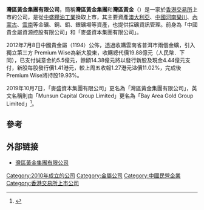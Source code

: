 {{Infobox Company 
| company_name     = 灣區黃金集團有限公司
| company_name_en  = Bay Area Gold Group Limited
| company_logo     = 
| company_type     = [[上市公司|上市公司]]
| traded_as        = {{hkex|1194}}
| foundation       = 2010年
| location         = {{HK}}[[皇后大道|皇后大道]]中99號[[中環中心|中環中心]]7809-7812室
| key_people       = 主席：易淑浩
| industry         = [[貴金屬|貴金屬]]
| products         = 
| revenue          = 
| operating_income = 
| net_income       = 
| num_employees    = 
| parent           = 
| divisions        = 
| subsid           = 
| homepage         = [http://cpm.etnet.com.hk/ 灣區黃金集團有限公司]
| footnotes        = 
}}

'''灣區黃金集團有限公司'''，簡稱'''灣區黃金集團'''和'''灣區黃金'''（'''{{lang-en|Bay Area Gold Group Limited}}'''{{hkex|1194}}）是一家於[[香港交易所|香港交易所]]上市的公司，是從[[中盛糧油工業|中盛糧油工業]]換取上市，其主要資產[[澳大利亞|澳大利亞]]、[[中國|中國]][[河南|河南]][[欒川|欒川]]、[[內蒙古|內蒙古]]、[[雲南|雲南]]等金礦、銅、鉬、銀礦場等資產，也提供採礦資訊管理。前身為「中國貴金屬資源控股有限公司」和「麥盛資本集團有限公司」。

2012年7月8日中國貴金屬（1194）公佈，透過收購雲南省普洱市兩個金礦，引入獨立第三方 Premium Wise為新大股東，收購總代價19.88億元（人民幣．下同），已支付誠意金約5.5億元，餘額14.38億元將以發行新股及現金4.44億元支付，新股每股發行價1.41港元，較上周五收報1.27港元溢價11.02%，完成後 Premium Wise將持股19.93%。

2019年10月7日，「麥盛資本集團有限公司」更名為「灣區黃金集團有限公司」，英文名稱則由「Munsun Capital Group Limited」更名為「Bay Area Gold Group Limited」<ref>{{Cite web |url=https://www1.hkexnews.hk/listedco/listconews/sehk/2019/1024/2019102400805_c.pdf |title=更改公司名稱 更改股份簡稱公告 |accessdate=2019-10-24 |archive-date=2019-10-24 |archive-url=https://web.archive.org/web/20191024131923/https://www1.hkexnews.hk/listedco/listconews/sehk/2019/1024/2019102400805_c.pdf |dead-url=no }}</ref>。

==參考==
{{reflist}}

==外部链接==
* [http://cpm.etnet.com.hk/ 灣區黃金集團有限公司] {{Wayback|url=http://cpm.etnet.com.hk/ |date=20110809035130 }}

[[Category:2010年成立的公司|Category:2010年成立的公司]]
[[Category:金屬公司|Category:金屬公司]]
[[Category:中國民營企業|Category:中國民營企業]]
[[Category:香港交易所上市公司|Category:香港交易所上市公司]]
